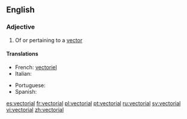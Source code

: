 ==English==

===Adjective===
{{en-adj}}

#{{maths}} Of or pertaining to a [[vector]]

====Translations====
{{top}}
* French: [[vectoriel]]
* Italian: {{t-|it|vettoriale}}
{{mid}}
* Portuguese: {{t+|pt|vectorial}}
* Spanish: {{t+|es|vectorial}}
{{bottom}}
{{anagrams:en/aceilortv}}
[[es:vectorial]]
[[fr:vectorial]]
[[pl:vectorial]]
[[pt:vectorial]]
[[ru:vectorial]]
[[sv:vectorial]]
[[vi:vectorial]]
[[zh:vectorial]]